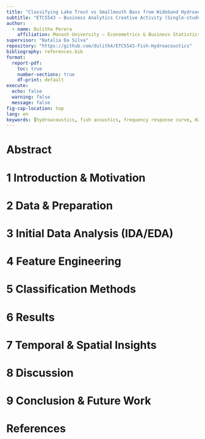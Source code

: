 ```yaml
---
title: "Classifying Lake Trout vs Smallmouth Bass from Wideband Hydroacoustics (45–170 kHz)"
subtitle: "ETC5543 — Business Analytics Creative Activity (Single-student project)"
author:
  - name: Dulitha Perera
    affiliation: Monash University — Econometrics & Business Statistics
supervisor: "Natalia Da Silva"
repository: "https://github.com/dulith4/ETC5543-Fish-Hydroacoustics"
bibliography: references.bib
format:
  report-pdf:
    toc: true
    number-sections: true
    df-print: default
execute:
  echo: false
  warning: false
  message: false
fig-cap-location: top
lang: en
keywords: [hydroacoustics, fish acoustics, frequency response curve, H2O, machine learning]
---
```



# Abstract

# 1 Introduction & Motivation

# 2 Data & Preparation

# 3 Initial Data Analysis (IDA/EDA)

# 4 Feature Engineering

# 5 Classification Methods

# 6 Results

# 7 Temporal & Spatial Insights

# 8 Discussion

# 9 Conclusion & Future Work

# References
